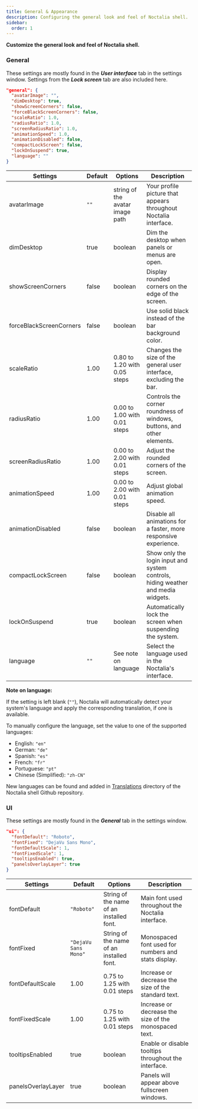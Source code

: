 ```yaml
---
title: General & Appearance
description: Configuring the general look and feel of Noctalia shell.
sidebar:
  order: 1
---
```


**Customize the general look and feel of Noctalia shell.**

### General

These settings are mostly found in the ***User interface*** tab in the settings window. Settings from the ***Lock screen*** tab are also included here.

```json
"general": {
  "avatarImage": "",
  "dimDesktop": true,
  "showScreenCorners": false,
  "forceBlackScreenCorners": false,
  "scaleRatio": 1.0,
  "radiusRatio": 1.0,
  "screenRadiusRatio": 1.0,
  "animationSpeed": 1.0,
  "animationDisabled": false,
  "compactLockScreen": false,
  "lockOnSuspend": true,
  "language": ""
}
```

| Settings                | Default   | Options                          | Description                                                 |
|-------------------------|-----------|----------------------------------|-------------------------------------------------------------|
| avatarImage             | `""`      | string of the avatar image path  | Your profile picture that appears throughout Noctalia interface. |
| dimDesktop              | true      | boolean                          | Dim the desktop when panels or menus are open.              |
| showScreenCorners       | false     | boolean                          | Display rounded corners on the edge of the screen.          |
| forceBlackScreenCorners | false     | boolean                          | Use solid black instead of the bar background color.        |
| scaleRatio              | 1.00      | 0.80 to 1.20 with 0.05 steps     | Changes the size of the general user interface, excluding the bar. |
| radiusRatio             | 1.00      | 0.00 to 1.00 with 0.01 steps     | Controls the corner roundness of windows, buttons, and other elements. |
| screenRadiusRatio       | 1.00      | 0.00 to 2.00 with 0.01 steps     | Adjust the rounded corners of the screen.                   |
| animationSpeed          | 1.00      | 0.00 to 2.00 with 0.01 steps     | Adjust global animation speed.                              |
| animationDisabled       | false     | boolean                          | Disable all animations for a faster, more responsive experience. |
| compactLockScreen       | false     | boolean                          | Show only the login input and system controls, hiding weather and media widgets. |
| lockOnSuspend           | true      | boolean                          | Automatically lock the screen when suspending the system.   |
| language                | `""`      | See note on language             | Select the language used in the Noctalia's interface.    |

**Note on language:**

If the setting is left blank (`""`), Noctalia will automatically detect your system's language and apply the corresponding translation, if one is available.

To manually configure the language, set the value to one of the supported languages:

- English:    `"en"`
- German:     `"de"`
- Spanish:    `"es"`
- French:     `"fr"`
- Portuguese: `"pt"`
- Chinese (Simplified):    `"zh-CN"`

New languages can be found and added in [Translations](https://github.com/noctalia-dev/noctalia-shell/tree/main/Assets/Translations) directory of the Noctalia shell Github repository.

### UI

These settings are mostly found in the ***General*** tab in the settings window.

```json
"ui": {
  "fontDefault": "Roboto",
  "fontFixed": "DejaVu Sans Mono",
  "fontDefaultScale": 1,
  "fontFixedScale": 1,
  "tooltipsEnabled": true,
  "panelsOverlayLayer": true
}
```

| Settings                | Default              | Options                                  | Description                                           |
|-------------------------|----------------------|------------------------------------------|-------------------------------------------------------|
| fontDefault             | `"Roboto"`           | String of the name of an installed font. | Main font used throughout the Noctalia interface.     |
| fontFixed               | `"DejaVu Sans Mono"` | String of the name of an installed font. | Monospaced font used for numbers and stats display.   |
| fontDefaultScale        | 1.00                 | 0.75 to 1.25 with 0.01 steps             | Increase or decrease the size of the standard text.   |
| fontFixedScale          | 1.00                 | 0.75 to 1.25 with 0.01 steps             | Increase or decrease the size of the monospaced text. |
| tooltipsEnabled         | true                 | boolean                                  | Enable or disable tooltips throughout the interface.  |
| panelsOverlayLayer      | true                 | boolean                                  | Panels will appear above fullscreen windows.          |
